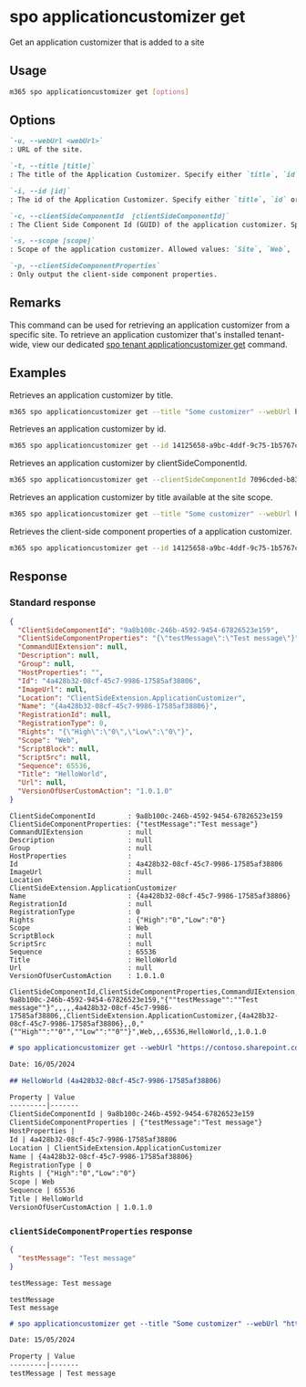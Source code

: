 
# spo applicationcustomizer get

Get an application customizer that is added to a site

## Usage

```sh
m365 spo applicationcustomizer get [options]
```

## Options

```md definition-list
`-u, --webUrl <webUrl>`
: URL of the site.

`-t, --title [title]`
: The title of the Application Customizer. Specify either `title`, `id` or `clientSideComponentId`.

`-i, --id [id]`
: The id of the Application Customizer. Specify either `title`, `id` or `clientSideComponentId`.

`-c, --clientSideComponentId  [clientSideComponentId]`
: The Client Side Component Id (GUID) of the application customizer. Specify either `title`, `id` or `clientSideComponentId`.

`-s, --scope [scope]`
: Scope of the application customizer. Allowed values: `Site`, `Web`, `All`. Defaults to `All`.

`-p, --clientSideComponentProperties`
: Only output the client-side component properties.
```

<Global />

## Remarks

This command can be used for retrieving an application customizer from a specific site. To retrieve an application customizer that's installed tenant-wide, view our dedicated [spo tenant applicationcustomizer get](../tenant/tenant-applicationcustomizer-get.mdx) command.

## Examples

Retrieves an application customizer by title.

```sh
m365 spo applicationcustomizer get --title "Some customizer" --webUrl https://contoso.sharepoint.com/sites/sales
```

Retrieves an application customizer by id.

```sh
m365 spo applicationcustomizer get --id 14125658-a9bc-4ddf-9c75-1b5767c9a337 --webUrl https://contoso.sharepoint.com/sites/sales
```

Retrieves an application customizer by clientSideComponentId.

```sh
m365 spo applicationcustomizer get --clientSideComponentId 7096cded-b83d-4eab-96f0-df477ed7c0bc --webUrl https://contoso.sharepoint.com/sites/sales
```

Retrieves an application customizer by title available at the site scope.

```sh
m365 spo applicationcustomizer get --title "Some customizer" --webUrl https://contoso.sharepoint.com/sites/sales --scope site
```

Retrieves the client-side component properties of a application customizer.

```sh
m365 spo applicationcustomizer get --id 14125658-a9bc-4ddf-9c75-1b5767c9a337 --webUrl https://contoso.sharepoint.com/sites/sales --clientSideComponentProperties
```

## Response

### Standard response

<Tabs>
  <TabItem value="JSON">

  ```json
  {
    "ClientSideComponentId": "9a8b100c-246b-4592-9454-67826523e159",
    "ClientSideComponentProperties": "{\"testMessage\":\"Test message\"}",
    "CommandUIExtension": null,
    "Description": null,
    "Group": null,
    "HostProperties": "",
    "Id": "4a428b32-08cf-45c7-9986-17585af38806",
    "ImageUrl": null,
    "Location": "ClientSideExtension.ApplicationCustomizer",
    "Name": "{4a428b32-08cf-45c7-9986-17585af38806}",
    "RegistrationId": null,
    "RegistrationType": 0,
    "Rights": "{\"High\":\"0\",\"Low\":\"0\"}",
    "Scope": "Web",
    "ScriptBlock": null,
    "ScriptSrc": null,
    "Sequence": 65536,
    "Title": "HelloWorld",
    "Url": null,
    "VersionOfUserCustomAction": "1.0.1.0"
  }
  ```

  </TabItem>
  <TabItem value="Text">

  ```text
  ClientSideComponentId        : 9a8b100c-246b-4592-9454-67826523e159
  ClientSideComponentProperties: {"testMessage":"Test message"}
  CommandUIExtension           : null
  Description                  : null
  Group                        : null
  HostProperties               :
  Id                           : 4a428b32-08cf-45c7-9986-17585af38806
  ImageUrl                     : null
  Location                     : ClientSideExtension.ApplicationCustomizer
  Name                         : {4a428b32-08cf-45c7-9986-17585af38806}
  RegistrationId               : null
  RegistrationType             : 0
  Rights                       : {"High":"0","Low":"0"}
  Scope                        : Web
  ScriptBlock                  : null
  ScriptSrc                    : null
  Sequence                     : 65536
  Title                        : HelloWorld
  Url                          : null
  VersionOfUserCustomAction    : 1.0.1.0
  ```

  </TabItem>
  <TabItem value="CSV">

  ```csv
  ClientSideComponentId,ClientSideComponentProperties,CommandUIExtension,Description,Group,HostProperties,Id,ImageUrl,Location,Name,RegistrationId,RegistrationType,Rights,Scope,ScriptBlock,ScriptSrc,Sequence,Title,Url,VersionOfUserCustomAction
  9a8b100c-246b-4592-9454-67826523e159,"{""testMessage"":""Test message""}",,,,,4a428b32-08cf-45c7-9986-17585af38806,,ClientSideExtension.ApplicationCustomizer,{4a428b32-08cf-45c7-9986-17585af38806},,0,"{""High"":""0"",""Low"":""0""}",Web,,,65536,HelloWorld,,1.0.1.0
  ```

  </TabItem>
  <TabItem value="Markdown">

  ```md
  # spo applicationcustomizer get --webUrl "https://contoso.sharepoint.com/sites/Marketing" --id "4a428b32-08cf-45c7-9986-17585af38806"

  Date: 16/05/2024

  ## HelloWorld (4a428b32-08cf-45c7-9986-17585af38806)

  Property | Value
  ---------|-------
  ClientSideComponentId | 9a8b100c-246b-4592-9454-67826523e159
  ClientSideComponentProperties | {"testMessage":"Test message"}
  HostProperties |
  Id | 4a428b32-08cf-45c7-9986-17585af38806
  Location | ClientSideExtension.ApplicationCustomizer
  Name | {4a428b32-08cf-45c7-9986-17585af38806}
  RegistrationType | 0
  Rights | {"High":"0","Low":"0"}
  Scope | Web
  Sequence | 65536
  Title | HelloWorld
  VersionOfUserCustomAction | 1.0.1.0
  ```

  </TabItem>
</Tabs>

### `clientSideComponentProperties` response

<Tabs>
  <TabItem value="JSON">

  ```json
  {
    "testMessage": "Test message"
  }
  ```

  </TabItem>
  <TabItem value="Text">

  ```txt
  testMessage: Test message
  ```

  </TabItem>
  <TabItem value="CSV">

  ```csv
  testMessage
  Test message
  ```

  </TabItem>
  <TabItem value="Markdown">

  ```md
  # spo applicationcustomizer get --title "Some customizer" --webUrl "https://contoso.sharepoint.com/sites/sales" --scope "Web" --clientSideComponentProperties "true"

  Date: 15/05/2024

  Property | Value
  ---------|-------
  testMessage | Test message
  ```

  </TabItem>
</Tabs>
